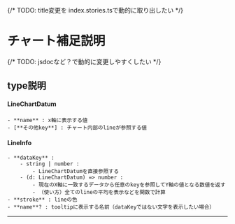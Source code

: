 

{/* TODO: title変更を index.stories.tsで動的に取り出したい */}
<Meta title="Molecule/LineChart/Introduction"/>


# チャート補足説明

{/* TODO: jsdocなど？で動的に変更しやすくしたい */}
## type説明
#### LineChartDatum
    - **name** : x軸に表示する値
    - [**その他key**] : チャート内部のlineが参照する値
#### LineInfo
    - **dataKey** : 
        - string | number :
            - LineChartDatumを直接参照する
        - (d: LineChartDatum) => number : 
            - 現在のX軸に一致するデータから任意のkeyを参照してY軸の値となる数値を返す
            - （使い方）全てのlineの平均を表示などを関数で計算
    - **stroke** : lineの色
    - **name**? : tooltipに表示する名前（dataKeyではない文字を表示したい場合）
-- --

<Controls of={LineChartStories.LineElementCount} />



<Canvas of={LineChartStories.LineElementCount} />
